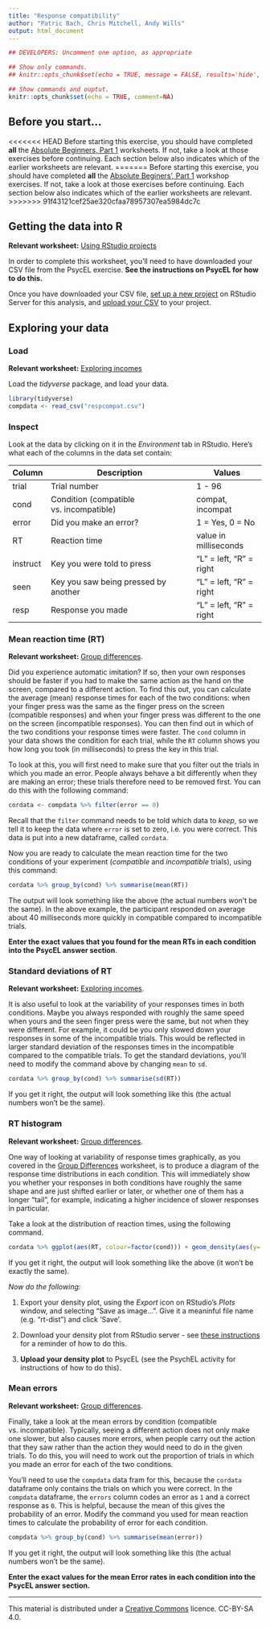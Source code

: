 ```yaml
---
title: "Response compatibility"
author: "Patric Bach, Chris Mitchell, Andy Wills"
output: html_document
---
```


```r
## DEVELOPERS: Uncomment one option, as appropriate

## Show only commands.
## knitr::opts_chunk$set(echo = TRUE, message = FALSE, results='hide', fig.keep = 'none', comment=NA)

## Show commands and ouptut.
knitr::opts_chunk$set(echo = TRUE, comment=NA)
```

## Before you start...
<<<<<<< HEAD
Before starting this exercise, you should have completed **all** the [Absolute Beginners, Part 1](index.html) worksheets. If not, take a look at those exercises before continuing. Each section below also indicates which of the earlier worksheets are relevant.
=======
Before starting this exercise, you should have completed **all** the [Absolute Beginers', Part 1](index.html) workshop exercises. If not, take a look at those exercises before continuing. Each section below also indicates which of the earlier worksheets are relevant.
>>>>>>> 91f43121cef25ae320cfaa78957307ea5984dc7c

## Getting the data into R
**Relevant worksheet:** [Using RStudio projects](using-projects.html)

In order to complete this worksheet, you'll need to have downloaded your CSV file from the PsycEL exercise. **See the instructions on PsycEL for how to do this.**

Once you have downloaded your CSV file, [set up a new project](using-projects.html) on RStudio Server for this analysis, and [upload your CSV](entering-data-by-hand.html#upload) to your project.

## Exploring your data

### Load
**Relevant worksheet:** [Exploring incomes](exploring-incomes.html) 

Load the _tidyverse_ package, and load your data.
```r
library(tidyverse)
compdata <- read_csv("respcompat.csv")
```

### Inspect
Look at the data by clicking on it in the _Environment_ tab in RStudio. Here's what each of the columns in the data set contain:

| Column | Description                             | Values             |
| ------ | --------------------------------------- | ------------------ |
| trial  | Trial number                            | 1 - 96            |
| cond   | Condition (compatible vs. incompatible) | compat, incompat   |
| error  | Did you make an error?                             | 1 = Yes, 0 = No    |
| RT     | Reaction time                           | value in milliseconds |
| instruct | Key you were told to press            | "L" = left, "R" = right |
| seen     | Key you saw being pressed by another             | "L" = left, "R" = right |
| resp     | Response you made                      | "L" = left, "R" = right |


### Mean reaction time (RT)
**Relevant worksheet:** [Group differences](group-differences.html). 

Did you experience automatic imitation? If so, then your own responses should be faster if you had to make the same action as the hand on the screen, compared to a different action. 
To find this out, you can calculate the average (mean) response times for each of the two conditions: when your finger press was the same as the finger press on the screen (compatible responses) and when your finger press was different to the one on the screen (incompatible responses). You can then find out in which of the two conditions your response times were faster.
The `cond` column in your data shows the condition for each trial, while the `RT` column shows you how long you took (in milliseconds) to press the key in this trial.

To look at this, you will first need to make sure that you filter out the trials in which you made an error. People always behave a bit differently when they are making an error; these trials therefore need to be removed first. You can do this with the following command:

```r
cordata <- compdata %>% filter(error == 0)
```

Recall that the `filter` command needs to be told which data to _keep_, so we tell it to keep the data where `error` is set to zero, i.e. you were correct. This data is put into a new dataframe, called `cordata`.

Now you are ready to calculate the mean reaction time for the two conditions of your experiment (_compatible_ and _incompatible_ trials), using this command:

```r
cordata %>% group_by(cond) %>% summarise(mean(RT))
```
The output will look something like the above (the actual numbers won't be the same). In the above example, the participant responded on average about 40 milliseconds more quickly in compatible compared to incompatible trials.

**Enter the exact values that you found for the mean RTs in each condition into the PsycEL answer section**.

### Standard deviations of RT
**Relevant worksheet:** [Exploring incomes](exploring-incomes.html). 

It is also useful to look at the variability of your responses times in both conditions. Maybe you always responded with roughly the same speed when yours and the seen finger press were the same, but not when they were different. For example, it could be you only slowed down your responses in some of the incompatible trials. This would be reflected in larger standard deviation of the responses times in the incompatible compared to the compatible trials.
To get the standard deviations, you'll need to modify the command above by changing `mean` to `sd`. 

```r
cordata %>% group_by(cond) %>% summarise(sd(RT))
```
If you get it right, the output will look something like this (the actual numbers won't be the same).

### RT histogram
**Relevant worksheet:** [Group differences](group-differences.html).

One way of looking at variability of response times graphically, as you covered in the [Group Differences](group-differences.html) worksheet, is to produce a diagram of the response time distributions in each condition. This will immediately show you whether your responses in both conditions have roughly the same shape and are just shifted earlier or later, or whether one of them has a longer "tail", for example, indicating a higher incidence of slower responses in particular. 

Take a look at the distribution of reaction times, using the following command. 

```r
cordata %>% ggplot(aes(RT, colour=factor(cond))) + geom_density(aes(y=..scaled..)) 
```

If you get it right, the output will look something like the above (it won't be exactly the same). 

_Now do the following:_

1. Export your density plot, using the _Export_ icon on RStudio's _Plots_ window, and selecting "Save as image...". Give it a meaninful file name (e.g. "rt-dist") and click 'Save'. 

2. Download your density plot from RStudio server - see [these instructions](using-projects.html#download) for a reminder of how to do this.

3. **Upload your density plot** to PsycEL (see the PsychEL activity for instructions of how to do this).

### Mean errors
**Relevant worksheet:** [Group differences](group-differences.html).

Finally, take a look at the mean errors by condition (compatible vs. incompatible). Typically, seeing a different action does not only make one slower, but also causes more errors, when people carry out the action that they saw rather than the action they would need to do in the given trials. To do this, you will need to work out the proportion of trials in which you made an error for each of the two conditions.

You'll need to use the `compdata` data fram for this, because the `cordata` dataframe only contains the trials on which you were correct. In the `compdata` dataframe, the `errors` column codes an error as `1` and a correct response as `0`. This is helpful, because the mean of this gives the probability of an error. Modify the command you used for mean reaction times to calculate the probability of error for each condition. 

```r
compdata %>% group_by(cond) %>% summarise(mean(error))
```

If you get it right, the output will look something like this (the actual numbers won't be the same).

**Enter the exact values for the mean Error rates in each condition into the PsycEL answer section.**

___

This material is distributed under a [Creative Commons](https://creativecommons.org/) licence. CC-BY-SA 4.0. 

